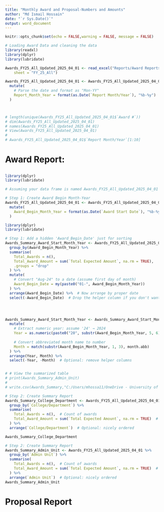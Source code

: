 ```yaml
---
title: "Monthly Award and Proposal-Numbers and Amounts"
author: "Md Ismail Hossain"
date: "`r Sys.Date()`"
output: word_document
---
```


```r
knitr::opts_chunk$set(echo = FALSE,warning = FALSE, message = FALSE)
```

```r
# Loading Award Data and cleaning the data 
library(readxl)
library(dplyr)
library(lubridate)

Awards_FY25_All_Updated_2025_04_01 <- read_excel("Reports/Award Reports/Awards_FY25_All_Updated_2025_04_01.xlsx", 
    sheet = "FY_25_All")

Awards_FY25_All_Updated_2025_04_01 <- Awards_FY25_All_Updated_2025_04_01 %>%
  mutate(
    # Parse the date and format as "Mon-YY"
    Report_Month_Year = format(as.Date(`Report Month/Year`), "%b-%y")
  )



# length(unique(Awards_FY25_All_Updated_2025_04_01$`Award #`))
# dim(Awards_FY25_All_Updated_2025_04_01)
# names(Awards_FY25_All_Updated_2025_04_01)
# View(Awards_FY25_All_Updated_2025_04_01)
# 
# Awards_FY25_All_Updated_2025_04_01$`Report Month/Year`[1:10]
```

# Award Report:


## 

```r
library(dplyr)
library(lubridate)

# Assuming your data frame is named Awards_FY25_All_Updated_2025_04_01

# Step 1: Create Award Begin Month-Year
Awards_FY25_All_Updated_2025_04_01 <- Awards_FY25_All_Updated_2025_04_01 %>%
  mutate(
    Award_Begin_Month_Year = format(as.Date(`Award Start Date`), "%b-%y")
  )

library(dplyr)
library(lubridate)

# Step 1: Add a hidden 'Award_Begin_Date' just for sorting
Awards_Summary_Award_Start_Month_Year <- Awards_FY25_All_Updated_2025_04_01 %>%
  group_by(Award_Begin_Month_Year) %>%
  summarise(
    Total_Awards = n(),
    Total_Award_Amount = sum(`Total Expected Amount`, na.rm = TRUE),
    .groups = "drop"
  ) %>%
  mutate(
    # Convert "Aug-24" to a date (assume first day of month)
    Award_Begin_Date = my(paste0("01-", Award_Begin_Month_Year))
  ) %>%
  arrange(Award_Begin_Date) %>%  # Now arrange by proper date
  select(-Award_Begin_Date)  # Drop the helper column if you don't want it in output




Awards_Summary_Award_Start_Month_Year <- Awards_Summary_Award_Start_Month_Year %>%
  mutate(
    # Extract numeric year: assume '24' → 2024
    Year = as.numeric(paste0("20", substr(Award_Begin_Month_Year, 5, 6))),
    
    # Convert abbreviated month name to number
    Month = match(substr(Award_Begin_Month_Year, 1, 3), month.abb)
  ) %>%
  arrange(Year, Month) %>%
  select(-Year, -Month)  # Optional: remove helper columns


# # View the summarized table
# print(Awards_Summary_Admin_Unit)
# 
# write.csv(Awards_Summary,"C:/Users/mhossa11/OneDrive - University of Wyoming/Projects/Summary Analysis From Cayuse Data 04292025/Output/Award_Summary.csv")
```


```r
# Step 2: Create Summary Report
Awards_Summary_College_Department <- Awards_FY25_All_Updated_2025_04_01 %>%
  group_by(`College/Department`) %>%
  summarise(
    Total_Awards = n(),  # Count of awards
    Total_Award_Amount = sum(`Total Expected Amount`, na.rm = TRUE)  # Sum of award amount
  ) %>%
  arrange(`College/Department`)  # Optional: nicely ordered

Awards_Summary_College_Department


```


```r
# Step 2: Create Summary Report
Awards_Summary_Admin_Unit <- Awards_FY25_All_Updated_2025_04_01 %>%
  group_by(`Admin Unit`) %>%
  summarise(
    Total_Awards = n(),  # Count of awards
    Total_Award_Amount = sum(`Total Expected Amount`, na.rm = TRUE)  # Sum of award amount
  ) %>%
  arrange(`Admin Unit`)  # Optional: nicely ordered
Awards_Summary_Admin_Unit

```



# Proposal Report

